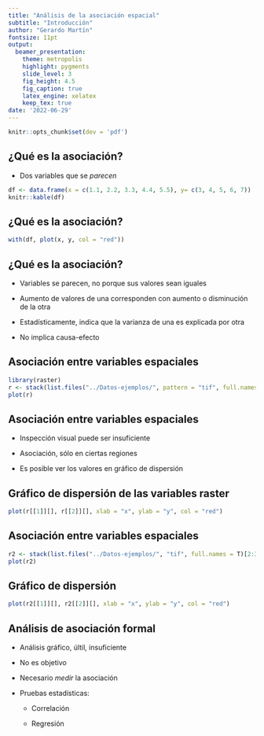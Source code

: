 ```yaml
---
title: "Análisis de la asociación espacial"
subtitle: "Introducción"
author: "Gerardo Martín"
fontsize: 11pt
output:
  beamer_presentation:
    theme: metropolis
    highlight: pygments
    slide_level: 3
    fig_height: 4.5
    fig_caption: true
    latex_engine: xelatex
    keep_tex: true
date: '2022-06-29'
---
```


```r
knitr::opts_chunk$set(dev = 'pdf')
```

## ¿Qué es la asociación?

- Dos variables que se *parecen*

```r
df <- data.frame(x = c(1.1, 2.2, 3.3, 4.4, 5.5), y= c(3, 4, 5, 6, 7))
knitr::kable(df)
```

## ¿Qué es la asociación?

```r
with(df, plot(x, y, col = "red"))
```

## ¿Qué es la asociación?

- Variables se parecen, no porque sus valores sean iguales

- Aumento de valores de una corresponden con aumento o disminución de la otra

- Estadísticamente, indica que la varianza de una es explicada por otra

- No implica causa-efecto

## Asociación entre variables espaciales

```r
library(raster)
r <- stack(list.files("../Datos-ejemplos/", pattern = "tif", full.names = T)[1:2])
plot(r)
```

## Asociación entre variables espaciales

- Inspección visual puede ser insuficiente

- Asociación, sólo en ciertas regiones

- Es posible ver los valores en gráfico de dispersión

## Gráfico de dispersión de las variables raster

```r
plot(r[[1]][], r[[2]][], xlab = "x", ylab = "y", col = "red")
```

## Asociación entre variables espaciales

```r
r2 <- stack(list.files("../Datos-ejemplos/", "tif", full.names = T)[2:3])
plot(r2)
```

## Gráfico de dispersión

```r
plot(r2[[1]][], r2[[2]][], xlab = "x", ylab = "y", col = "red")
```

## Análisis de asociación formal

- Análisis gráfico, últil, insuficiente

- No es objetivo

- Necesario *medir* la asociación

- Pruebas estadísticas:

    - Correlación
    
    - Regresión
